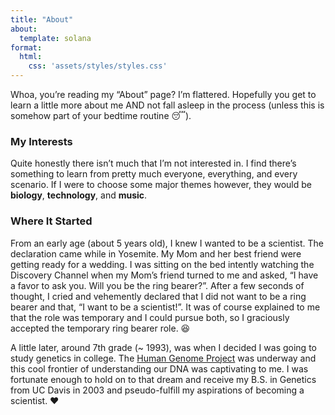 ```yaml
---
title: "About"
about:
  template: solana
format:
  html:
    css: 'assets/styles/styles.css'
---
```


Whoa, you're reading my "About" page? I'm flattered. Hopefully you get to learn a little more about me AND not fall asleep in the process (unless this is somehow part of your bedtime routine 😴).

### My Interests
Quite honestly there isn't much that I'm not interested in. I find there's something to learn from pretty much everyone, everything, and every scenario. If I were to choose some major themes however, they would be **biology**, **technology**, and **music**. 

### Where It Started
From an early age (about 5 years old), I knew I wanted to be a scientist. The declaration came while in Yosemite. My Mom and her best friend were getting ready for a wedding. I was sitting on the bed intently watching the Discovery Channel when my Mom’s friend turned to me and asked, “I have a favor to ask you. Will you be the ring bearer?”. After a few seconds of thought, I cried and vehemently declared that I did not want to be a ring bearer and that, “I want to be a scientist!”. It was of course explained to me that the role was temporary and I could pursue both, so I graciously accepted the temporary ring bearer role. 😆

A little later, around 7th grade (~ 1993), was when I decided I was going to study genetics in college. The [Human Genome Project](https://www.genome.gov/human-genome-project) was underway and this cool frontier of understanding our DNA was captivating to me. I was fortunate enough to hold on to that dream and receive my B.S. in Genetics from UC Davis in 2003 and pseudo-fulfill my aspirations of becoming a scientist. ❤️
